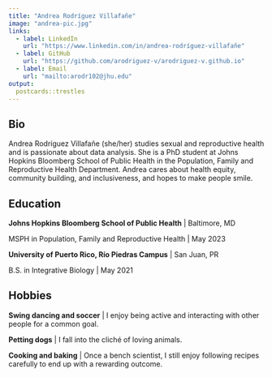 ```yaml
---
title: "Andrea Rodríguez Villafañe"
image: "andrea-pic.jpg"
links:
  - label: LinkedIn
    url: "https://www.linkedin.com/in/andrea-rodríguez-villafañe"
  - label: GitHub
    url: "https://github.com/arodriguez-v/arodriguez-v.github.io"
  - label: Email
    url: "mailto:arodr102@jhu.edu"
output:
  postcards::trestles
---
```

 
## Bio

Andrea Rodríguez Villafañe (she/her) studies sexual and reproductive health and is passionate about data analysis. She is a PhD student at Johns Hopkins Bloomberg School of Public Health in the Population, Family and Reproductive Health Department. Andrea cares about health equity, community building, and inclusiveness, and hopes to make people smile.  

## Education

**Johns Hopkins Bloomberg School of Public Health** | Baltimore, MD

MSPH in Population, Family and Reproductive Health | May 2023

**University of Puerto Rico, Río Piedras Campus** | 
San Juan, PR

B.S. in Integrative Biology | May 2021

## Hobbies

**Swing dancing and soccer** | I enjoy being active and interacting with other people for a common goal.

**Petting dogs** | I fall into the cliché of loving animals.     

**Cooking and baking** | Once a bench scientist, I still enjoy following recipes carefully to end up with a rewarding outcome.


